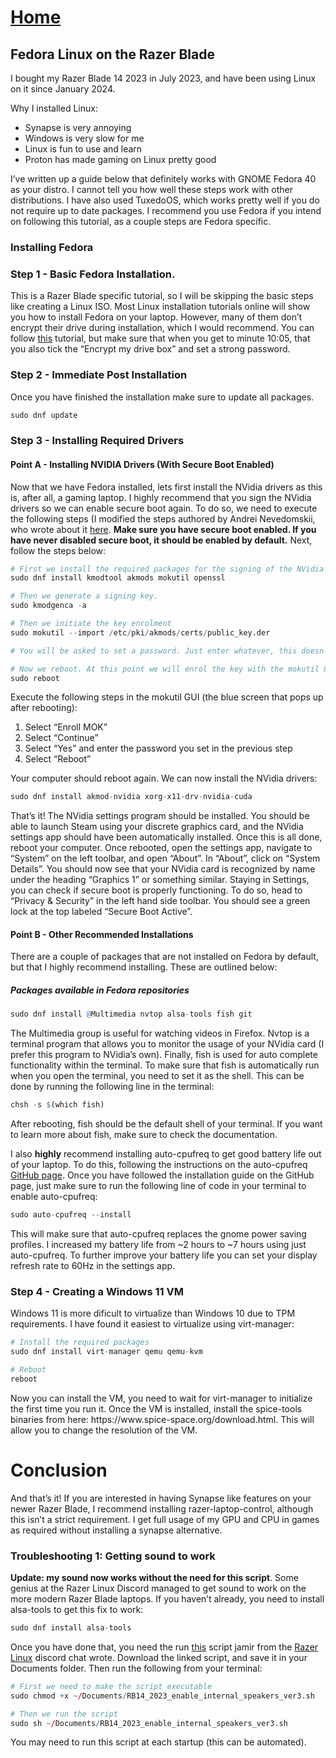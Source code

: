 # [Home](https://alex-n.xyz/)

## Fedora Linux on the Razer Blade
I bought my Razer Blade 14 2023 in July 2023, and have been using Linux on it since January 2024. 

Why I installed Linux:

- Synapse is very annoying
- Windows is very slow for me 
- Linux is fun to use and learn
- Proton has made gaming on Linux pretty good

I've written up a guide below that definitely works with GNOME Fedora 40 as your distro. I cannot tell you how well these steps work with other distributions. I have also used TuxedoOS, which works pretty well if you do not require up to date packages. I recommend you use Fedora if you intend on following this tutorial, as a couple steps are Fedora specific. 

### Installing Fedora

### Step 1 - Basic Fedora Installation.

This is a Razer Blade specific tutorial, so I will be skipping the basic steps like creating a Linux ISO. Most Linux installation tutorials online will show you how to install Fedora on your laptop. However, many of them don't encrypt their drive during installation, which I would recommend. You can follow [this](https://youtu.be/uPFsPeMHP9w) tutorial, but make sure that when you get to minute 10:05, that you also tick the "Encrypt my drive box" and set a strong password. 

### Step 2 - Immediate Post Installation

Once you have finished the installation make sure to update all packages. 
```r
sudo dnf update
```

### Step 3 - Installing Required Drivers

#### Point A - Installing NVIDIA Drivers (With Secure Boot Enabled)

Now that we have Fedora installed, lets first install the NVidia drivers as this is, after all, a gaming laptop. I highly recommend that you sign the NVidia drivers so we can enable secure boot again. To do so, we need to execute the following steps (I modified the steps authored by Andrei Nevedomskii, who wrote about it [here](https://blog.monosoul.dev/2022/05/17/automatically-sign-nvidia-kernel-module-in-fedora-36/). **Make sure you have secure boot enabled. If you have never disabled secure boot, it should be enabled by default.** Next, follow the steps below:

```r
# First we install the required packages for the signing of the NVidia drivers. 
sudo dnf install kmodtool akmods mokutil openssl

# Then we generate a signing key. 
sudo kmodgenca -a 

# Then we initiate the key enrolment 
sudo mokutil --import /etc/pki/akmods/certs/public_key.der 

# You will be asked to set a password. Just enter whatever, this doesn't have to be super secure. 

# Now we reboot. At this point we will enrol the key with the mokutil GUI 
sudo reboot
```

Execute the following steps in the mokutil GUI (the blue screen that pops up after rebooting):

1. Select "Enroll MOK"
2. Select "Continue" 
3. Select "Yes" and enter the password you set in the previous step
4. Select "Reboot"

Your computer should reboot again. We can now install the NVidia drivers: 

```r
sudo dnf install akmod-nvidia xorg-x11-drv-nvidia-cuda 
```

That's it! The NVidia settings program should be installed. You should be able to launch Steam using your discrete graphics card, and the NVidia settings app should have been automatically installed. Once this is all done, reboot your computer. Once rebooted, open the settings app, navigate to "System" on the left toolbar, and open "About". In "About", click on "System Details". You should now see that your NVidia card is recognized by name under the heading "Graphics 1" or something similar. Staying in Settings, you can check if secure boot is properly functioning. To do so, head to "Privacy & Security" in the left hand side toolbar. You should see a green lock at the top labeled "Secure Boot Active". 

#### Point B - Other Recommended Installations

There are a couple of packages that are not installed on Fedora by default, but that I highly recommend installing. These are outlined below: 

##### Packages available in Fedora repositories
```r
sudo dnf install @Multimedia nvtop alsa-tools fish git
```

The Multimedia group is useful for watching videos in Firefox. Nvtop is a terminal program that allows you to monitor the usage of your NVidia card (I prefer this program to NVidia's own). Finally, fish is used for auto complete functionality within the terminal. To make sure that fish is automatically run when you open the terminal, you need to set it as the shell. This can be done by running the following line in the terminal: 

```r
chsh -s $(which fish)
```

After rebooting, fish should be the default shell of your terminal. If you want to learn more about fish, make sure to check the documentation. 

I also **highly** recommend installing auto-cpufreq to get good battery life out of your laptop. To do this, following the instructions on the auto-cpufreq [GitHub page](https://github.com/AdnanHodzic/auto-cpufreq). Once you have followed the installation guide on the GitHub page, just make sure to run the following line of code in your terminal to enable auto-cpufreq: 

```r
sudo auto-cpufreq --install
```

This will make sure that auto-cpufreq replaces the gnome power saving profiles. I increased my battery life from ~2 hours to ~7 hours using just auto-cpufreq. To further improve your battery life you can set your display refresh rate to 60Hz in the settings app.

### Step 4 - Creating a Windows 11 VM 

Windows 11 is more dificult to virtualize than Windows 10 due to TPM requirements. I have found it easiest to virtualize using virt-manager:

```r
# Install the required packages 
sudo dnf install virt-manager qemu qemu-kvm 

# Reboot 
reboot 
```

Now you can install the VM, you need to wait for virt-manager to initialize the first time you run it. Once the VM is installed, install the spice-tools binaries from here: https://www.spice-space.org/download.html. This will allow you to change the resolution of the VM. 

# Conclusion

And that's it! If you are interested in having Synapse like features on your newer Razer Blade, I recommend installing razer-laptop-control, although this isn't a strict requirement. I get full usage of my GPU and CPU in games as required without installing a synapse alternative. 

### Troubleshooting 1: Getting sound to work 

**Update: my sound now works without the need for this script**. Some genius at the Razer Linux Discord managed to get sound to work on the more modern Razer Blade laptops. If you haven't already, you need to install alsa-tools to get this fix to work:

```r
sudo dnf install alsa-tools 
```

Once you have done that, you need the run [this](https://github.com/matchbook-o/razer-blade-sound/blob/main/RB14_2023_enable_internal_speakers_ver3.sh) script jamir from the [Razer Linux](https://discord.gg/FMU6YCWrXP) discord chat wrote. Download the linked script, and save it in your Documents folder. Then run the following from your terminal: 

```r
# First we need to make the script executable
sudo chmod +x ~/Documents/RB14_2023_enable_internal_speakers_ver3.sh

# Then we run the script
sudo sh ~/Documents/RB14_2023_enable_internal_speakers_ver3.sh
```

You may need to run this script at each startup (this can be automated).